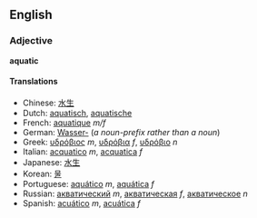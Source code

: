 ==English==
===Adjective===
'''aquatic'''

====Translations====
*Chinese: [[水生]]
*Dutch: [[aquatisch]], [[aquatische]]
*French: [[aquatique]] ''m/f''
*German: [[Wasser-]] (''a noun-prefix rather than a noun'')
*Greek: [[υδρόβιος]] ''m'', [[υδρόβια]] ''f'', [[υδρόβιο]] ''n''
*Italian: [[acquatico]] ''m'', [[acquatica]] ''f''
*Japanese: [[水生]]
*Korean: [[물]]
*Portuguese: [[aquático]] ''m'', [[aquática]] ''f''
*Russian: [[акватический]] ''m'', [[акватическая]] ''f'', [[акватическое]] ''n''
*Spanish: [[acuático]] ''m'', [[acuática]] ''f''